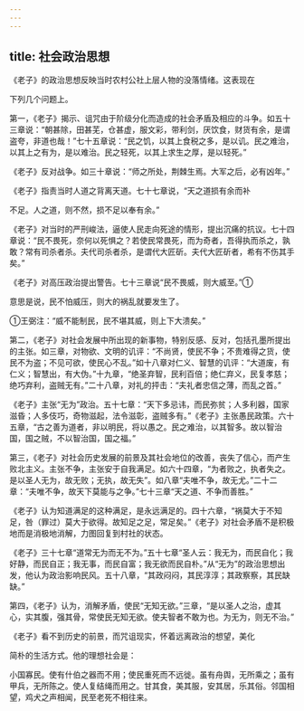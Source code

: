```yaml
---
---
---
```

title: 社会政治思想
---



《老子》的政治思想反映当时农村公社上层人物的没落情绪。这表现在

下列几个问题上。

第一，《老子》揭示、诅咒由于阶级分化而造成的社会矛盾及相应的斗争。如五十三章说：“朝甚除，田甚芜，仓甚虚，服文彩，带利剑，厌饮食，财货有余，是谓盗夸，非道也哉！”七十五章说：“民之饥，以其上食税之多，是以讥。民之难治，以其上之有为，是以难治。民之轻死，以其上求生之厚，是以轻死。”

《老子》反对战争。如三十章说：“师之所处，荆棘生焉。大军之后，必有凶年。”

《老子》指责当时人道之背离天道。七十七章说，“天之道损有余而补

不足。人之道，则不然，损不足以奉有余。”

《老子》对当时的严刑峻法，逼使人民走向死途的情形，提出沉痛的抗议。七十四章说：“民不畏死，奈何以死惧之？若使民常畏死，而为奇者，吾得执而杀之，孰敢？常有司杀者杀。夫代司杀者杀，是谓代大匠斫。夫代大匠斫者，希有不伤其手矣。”

《老子》对高压政治提出警告。七十三章说“民不畏威，则大威至。”①

意思是说，民不怕威压，则大的祸乱就要发生了。

①王弼注：“威不能制民，民不堪其威，则上下大溃矣。”

第二，《老子》对社会发展中所出现的新事物，特别反感、反对，包括孔墨所提出的主张。如三章，对物欲、文明的讥评：“不尚贤，使民不争；不贵难得之货，使民不为盗；不见可欲，使民心不乱。”如十八章对仁义、智慧的讥评：“大道废，有仁义；智慧出，有大伪。”十九章，“绝圣弃智，民利百倍；绝仁弃义，民复孝慈；绝巧弃利，盗贼无有。”二十八章，对礼的抨击：“夫礼者忠信之薄，而乱之首。”

《老子》主张“无为”政治。五十七章：“天下多忌讳，而民弥贫；人多利器，国家滋昏；人多伎巧，奇物滋起，法令滋彰，盗贼多有。”《老子》主张愚民政策。六十五章，“古之善为道者，非以明民，将以愚之。民之难治，以其智多。故以智治国，国之贼，不以智治国，国之福。”

第三，《老子》对社会历史发展的前景及其社会地位的改善，丧失了信心，而产生败北主义。主张不争，主张安于自我满足。如六十四章，“为者败之，执者失之。是以圣人无为，故无败；无执，故无失”。如八章“夫唯不争，故无尤。”二十二章：“夫唯不争，故天下莫能与之争。”七十三章“天之道、不争而善胜。”

《老子》认为知道满足的这种满足，是永远满足的。四十六章，“祸莫大于不知足，咎（罪过）莫大于欲得。故知足之足，常足矣。”《老子》对社会矛盾不是积极地而是消极地消解，力图回复到村社的状态。

《老子》三十七章“道常无为而无不为。”五十七章“圣人云：我无为，而民自化；我好静，而民自正；我无事，而民自富；我无欲而民自朴。”从“无为”的政治思想出发，他认为政治影响民风。五十八章，“其政闷闷，其民淳淳；其政察察，其民缺缺。”

第四，《老子》认为，消解矛盾，使民“无知无欲。”三章，“是以圣人之治，虚其心，实其腹，强其骨，常使民无知无欲。使夫智者不敢为也。为无为，则无不治。”

《老子》看不到历史的前景，而咒诅现实，怀着远离政治的想望，美化

简朴的生活方式。他的理想社会是：

小国寡民。使有什伯之器而不用；使民重死而不远徙。虽有舟舆，无所乘之；虽有甲兵，无所陈之。使人复结绳而用之。甘其食，美其服，安其居，乐其俗。邻国相望，鸡犬之声相闻，民至老死不相往来。